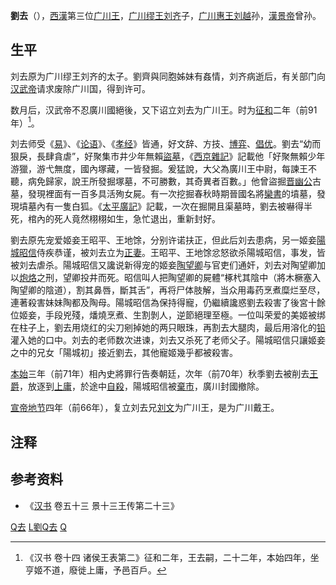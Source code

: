 '''劉去'''（{{bd|?||前70年||L}}），[[西漢|西漢]]第三位[[广川王|广川王]]，[[广川缪王|广川缪王刘齐]]子，[[劉越_(西漢)|广川惠王刘越]]孙，[[漢景帝|漢景帝]]曾孙。

== 生平 ==

刘去原为广川缪王刘齐的太子。劉齊與同胞姊妹有姦情，刘齐病逝后，有关部门向[[汉武帝|汉武帝]]请求废除广川国，得到许可。

数月后，汉武帝不忍廣川國絕後，又下诏立刘去为广川王。时为[[征和|征和]]二年（前91年）<ref>《汉书 卷十四 诸侯王表第二》征和二年，王去嗣，二十二年，本始四年，坐亨姬不道，廢徙上庸，予邑百戶。</ref>。

刘去师受《[[易经|易]]》、《[[论语|论语]]》、《[[孝经|孝经]]》皆通，好文辞、方技、[[博弈|博弈]]、[[倡优|倡优]]。劉去“幼而狠戾，長肆貪虐”，好聚集市井少年無賴[[盜墓|盜墓]]，《[[西京雜記|西京雜記]]》記載他「好聚無賴少年游獵，游弋無度，國內塚藏，一皆發掘。爰猛說，大父為廣川王中尉，每諫王不聽，病免歸家，說王所發掘塚墓，不可勝數，其奇異者百數。」他曾盜掘[[晋幽公|晋幽公]]古墓，發現裡面有一百多具活殉女屍。有一次挖掘春秋時期晉國名將[[欒書|欒書]]的墳墓，發現墳墓內有一隻白狐。《[[太平廣記|太平廣記]]》記載，一次在掘開且渠墓時，劉去被嚇得半死，棺內的死人竟然栩栩如生，急忙退出，重新封好。

劉去原先宠爱姬妾王昭平、王地馀，分别许诺扶正，但此后刘去患病，另一姬妾[[陽城昭信|陽城昭信]]侍疾恭谨，被刘去立为[[正妻|正妻]]。王昭平、王地馀忿怒欲杀陽城昭信，事发，皆被刘去虐杀。陽城昭信又讒说新得宠的姬妾[[陶望卿|陶望卿]]与官吏们通奸，刘去对陶望卿加以[[炮烙|炮烙]]之刑，望卿投井而死。昭信叫人把陶望卿的屍體“椓杙其陰中（將木橛塞入陶望卿的陰道），割其鼻唇，斷其舌”，再将尸体肢解，当众用毒药烹煮糜烂至尽，連著殺害妹妹陶都及陶母。陽城昭信為保持得寵，仍繼續讒惑劉去殺害了後宮十餘位姬妾，手段兇殘，燔燒烹煮、生割剝人，逆節絕理至極。一位叫荣爱的美姬被绑在柱子上，劉去用烧红的尖刀剜掉她的两只眼珠，再割去大腿肉，最后用溶化的[[铅|铅]]灌入她的口中。刘去的老师数次进谏，刘去又杀死了老师父子。陽城昭信只讓姬妾之中的兄女「陽城初」接近劉去，其他寵姬幾乎都被殺害。

[[本始|本始]]三年（前71年）相內史將罪行告奏朝廷，次年（前70年）秋季劉去被削去[[王爵|王爵]]，放逐到[[上庸|上庸]]，於途中[[自殺|自殺]]，陽城昭信被[[棄市|棄市]]，廣川封國撤除。

[[汉宣帝|宣帝]][[地节|地节]]四年（前66年），复立刘去兄[[刘文_(广川王)|刘文]]为广川王，是为广川戴王。

== 注释 ==
<references/>

== 参考资料 ==
*《[[汉书|汉书]] 卷五十三 景十三王传第二十三》

{{start box}}
{{s-before|[[劉齊_(廣川王)|劉齊]]}}
{{s-title|[[西漢|西漢]][[廣川王|廣川王]]|前91年－前70年在位}}
{{s-vacant|next=[[劉文_(廣川王)|劉文]]}}
{{end box}}

[[Category:西汉诸侯王|Q去]]
[[Category:西漢自杀人物|L劉Q去]]
[[Category:刘姓|Q]]